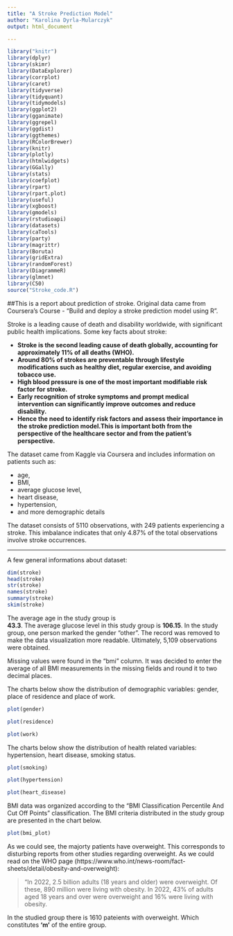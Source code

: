 ```yaml
---
title: "A Stroke Prediction Model"
author: "Karolina Dyrla-Mularczyk"
output: html_document

---
```

```r
library("knitr")
library(dplyr)
library(skimr)
library(DataExplorer)
library(corrplot)
library(caret)
library(tidyverse)
library(tidyquant)
library(tidymodels)
library(ggplot2)
library(gganimate)
library(ggrepel)
library(ggdist)
library(ggthemes)
library(RColorBrewer)
library(knitr)
library(plotly)
library(htmlwidgets)
library(GGally)
library(stats)
library(coefplot)
library(rpart)
library(rpart.plot)
library(useful)
library(xgboost)
library(gmodels)
library(rstudioapi)
library(datasets) 
library(caTools)
library(party)
library(magrittr)
library(Boruta)
library(gridExtra)
library(randomForest)
library(DiagrammeR)
library(glmnet)
library(C50)
source("Stroke_code.R")
```

##This is a report about prediction of stroke. Original data came from Coursera's Course - "Build and deploy a stroke prediction model using R". 

Stroke is a leading cause of death and disability worldwide, with significant public health implications. Some key facts about stroke:

- __Stroke is the second leading cause of death globally, accounting for approximately 11% of all deaths (WHO).__
- __Around 80% of strokes are preventable through lifestyle modifications such as healthy diet, regular exercise, and avoiding tobacco use.__
- __High blood pressure is one of the most important modifiable risk factor for stroke.__
- __Early recognition of stroke symptoms and prompt medical intervention can significantly improve outcomes and reduce disability.__
- __Hence the need to identify risk factors and assess their importance in the stroke prediction model.This is important both from the perspective of the healthcare sector and from the patient's perspective.__

The dataset came from Kaggle via Coursera and includes information on patients such as:

- age,
- BMI,
- average glucose level,
- heart disease,
- hypertension,
- and more demographic details

The dataset consists of 5110 observations, with 249 patients experiencing a stroke. This imbalance indicates that only 4.87% of the total observations involve stroke occurrences.

***

A few general informations about dataset:

```r

dim(stroke) 
head(stroke) 
str(stroke) 
names(stroke)
summary(stroke)
skim(stroke)
```

The average age in the study group is  
__43.3__. 
The average glucose level in this study group is 
__106.15__.
In the study group, one person marked the gender "other". The record was removed to make the data visualization more readable. Ultimately, 5,109 observations were obtained.

Missing values were found in the "bmi" column. It was decided to enter the average of all BMI measurements in the missing fields and round it to two decimal places.

The charts below show the distribution of demographic variables: gender, place of residence and place of work.

```r
plot(gender)
```

```r
plot(residence)
```

```r
plot(work)
```

The charts below show the distribution of health related variables: hypertension, heart disease, smoking status.

```r
plot(smoking)
```

```r
plot(hypertension)
```

```r
plot(heart_disease)
```

BMI data was organized according to the "BMI Classification Percentile And Cut Off Points" classification. The BMI criteria distributed in the study group are presented in the chart below.

```r
plot(bmi_plot)
```

As we could see, the majorty patients have overweight. This corresponds to disturbing reports from other studies regarding overweight. As we could read on the WHO page (https://www.who.int/news-room/fact-sheets/detail/obesity-and-overweight): 

>"In 2022, 2.5 billion adults (18 years and older) were overweight. Of these, 890 million were living with obesity. In 2022, 43% of adults aged 18 years and over were overweight and 16% were living with obesity.

In the studied group there is 1610 pateients with overweight. Which constitutes __'m'__ of the entire group.


